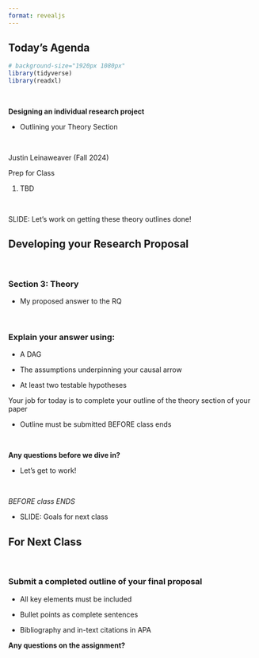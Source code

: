 ```yaml
---
format: revealjs
---
```


## Today's Agenda {background-image="Images/Background-Rally_v2.png" .center}

```r
# background-size="1920px 1080px"
library(tidyverse)
library(readxl)
```

<br>

::: {.r-fit-text}

**Designing an individual research project**

- Outlining your Theory Section

:::

<br>

::: r-stack
Justin Leinaweaver (Fall 2024)
:::

::: notes
Prep for Class

1. TBD

<br>

SLIDE: Let's work on getting these theory outlines done!
:::



## Developing your Research Proposal {background-image="Images/Background-Rally_v2.png" .center}

<br>

### Section 3: Theory

- My proposed answer to the RQ

<br>

### Explain your answer using:

- A DAG

- The assumptions underpinning your causal arrow

- At least two testable hypotheses

::: notes

Your job for today is to complete your outline of the theory section of your paper

- Outline must be submitted BEFORE class ends

<br>

**Any questions before we dive in?**

- Let's get to work!

<br>

*BEFORE class ENDS*

- SLIDE: Goals for next class

:::



## For Next Class {background-image="Images/background-blue_triangles_flipped.png" .center}

<br>

### Submit a completed outline of your final proposal

- All key elements must be included

- Bullet points as complete sentences

- Bibliography and in-text citations in APA

::: notes

**Any questions on the assignment?**

:::


